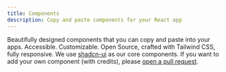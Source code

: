 ---
title: Components
description: Copy and paste components for your React app
---

Beautifully designed components that you can copy and paste into your apps. Accessible. Customizable. Open Source, crafted with Tailwind CSS, fully responsive. We use [shadcn-ui](https://github.com/shadcn-ui/ui) as our core components.
If you want to add your own component (with credits), please [open a pull request](https://github.com/mehdibha/rcopy/pulls).
